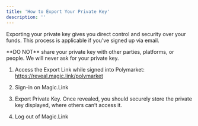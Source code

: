```yaml
---
title: 'How to Export Your Private Key' 
description: ''
---
```


Exporting your private key gives you direct control and security over your funds. This process is applicable if you’ve signed up via email.

<Warning>
**DO NOT** share your private key with other parties, platforms, or people. We will never ask for your private key.
</Warning>

1. Access the Export Link while signed into Polymarket: https://reveal.magic.link/polymarket

2. Sign-in on Magic.Link 

3. Export Private Key. Once revealed, you should securely store the private key displayed, where others can’t access it.

4. Log out of Magic.Link
